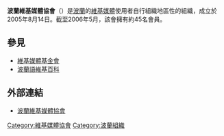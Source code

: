 '''波蘭維基媒體協會'''（'''{{lang|pl|Wikimedia Polska}}'''）是[[波蘭|波蘭]]的[[維基媒體|維基媒體]]使用者自行組織地區性的組織，成立於2005年8月14日。截至2006年5月，該會擁有約45名會員。

==參見==
*[[維基媒體基金會|維基媒體基金會]]
*[[波蘭語維基百科|波蘭語維基百科]]

==外部連結==
*[http://pl.wikimedia.org 波蘭維基媒體協會] {{Wayback|url=http://pl.wikimedia.org/ |date=20050419052422 }}

{{維基媒體基金會}}

{{Wikipedia-stub}}

[[Category:維基媒體協會|Category:維基媒體協會]]
[[Category:波蘭組織|Category:波蘭組織]]